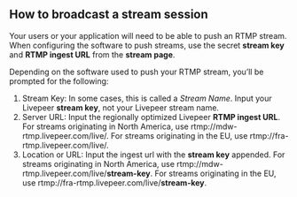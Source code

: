 
<DocsLayout>

## How to broadcast a stream session

Your users or your application will need to be able to push an RTMP stream. When configuring the software to push streams, use the secret **stream key** and **RTMP ingest URL** from the **stream page**.

Depending on the software used to push your RTMP stream, you’ll be prompted for the following:
1. Stream Key: In some cases, this is called a *Stream Name*. Input your Livepeer **stream key**, not your Livepeer stream name.
1. Server URL: Input the regionally optimized Livepeer **RTMP ingest URL**. For streams originating in North America, use rtmp://mdw-rtmp.livepeer.com/live/. For streams originating in the EU, use rtmp://fra-rtmp.livepeer.com/live/. 
1. Location or URL: Input the ingest url with the **stream key** appended. For streams originating in North America, use rtmp://mdw-rtmp.livepeer.com/live/<strong>stream-key</strong>. For streams originating in the EU, use rtmp://fra-rtmp.livepeer.com/live/<strong>stream-key</strong>.

</DocsLayout>
